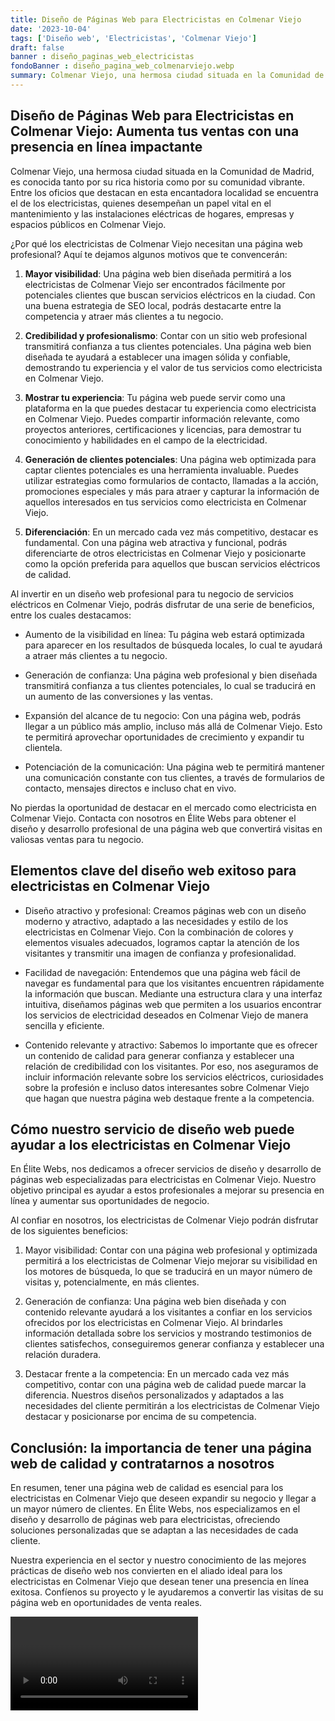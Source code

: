 ```yaml
---
title: Diseño de Páginas Web para Electricistas en Colmenar Viejo
date: '2023-10-04'
tags: ['Diseño web', 'Electricistas', 'Colmenar Viejo']
draft: false
banner : diseño_paginas_web_electricistas
fondoBanner : diseño_pagina_web_colmenarviejo.webp
summary: Colmenar Viejo, una hermosa ciudad situada en la Comunidad de Madrid, es conocida tanto por su rica historia como por su comunidad vibrante. Entre los oficios que destacan en esta encantadora localidad se encuentra el de los electricistas, quienes desempeñan un papel vital en el mantenimiento y las instalaciones eléctricas de hogares, empresas y espacios públicos en Colmenar Viejo.
---
```


## Diseño de Páginas Web para Electricistas en Colmenar Viejo: Aumenta tus ventas con una presencia en línea impactante

Colmenar Viejo, una hermosa ciudad situada en la Comunidad de Madrid, es conocida tanto por su rica historia como por su comunidad vibrante. Entre los oficios que destacan en esta encantadora localidad se encuentra el de los electricistas, quienes desempeñan un papel vital en el mantenimiento y las instalaciones eléctricas de hogares, empresas y espacios públicos en Colmenar Viejo.

¿Por qué los electricistas de Colmenar Viejo necesitan una página web profesional? Aquí te dejamos algunos motivos que te convencerán:

1. **Mayor visibilidad**: Una página web bien diseñada permitirá a los electricistas de Colmenar Viejo ser encontrados fácilmente por potenciales clientes que buscan servicios eléctricos en la ciudad. Con una buena estrategia de SEO local, podrás destacarte entre la competencia y atraer más clientes a tu negocio.

2. **Credibilidad y profesionalismo**: Contar con un sitio web profesional transmitirá confianza a tus clientes potenciales. Una página web bien diseñada te ayudará a establecer una imagen sólida y confiable, demostrando tu experiencia y el valor de tus servicios como electricista en Colmenar Viejo.

3. **Mostrar tu experiencia**: Tu página web puede servir como una plataforma en la que puedes destacar tu experiencia como electricista en Colmenar Viejo. Puedes compartir información relevante, como proyectos anteriores, certificaciones y licencias, para demostrar tu conocimiento y habilidades en el campo de la electricidad.

4. **Generación de clientes potenciales**: Una página web optimizada para captar clientes potenciales es una herramienta invaluable. Puedes utilizar estrategias como formularios de contacto, llamadas a la acción, promociones especiales y más para atraer y capturar la información de aquellos interesados en tus servicios como electricista en Colmenar Viejo.

5. **Diferenciación**: En un mercado cada vez más competitivo, destacar es fundamental. Con una página web atractiva y funcional, podrás diferenciarte de otros electricistas en Colmenar Viejo y posicionarte como la opción preferida para aquellos que buscan servicios eléctricos de calidad.

Al invertir en un diseño web profesional para tu negocio de servicios eléctricos en Colmenar Viejo, podrás disfrutar de una serie de beneficios, entre los cuales destacamos:

- Aumento de la visibilidad en línea: Tu página web estará optimizada para aparecer en los resultados de búsqueda locales, lo cual te ayudará a atraer más clientes a tu negocio.

- Generación de confianza: Una página web profesional y bien diseñada transmitirá confianza a tus clientes potenciales, lo cual se traducirá en un aumento de las conversiones y las ventas.

- Expansión del alcance de tu negocio: Con una página web, podrás llegar a un público más amplio, incluso más allá de Colmenar Viejo. Esto te permitirá aprovechar oportunidades de crecimiento y expandir tu clientela.

- Potenciación de la comunicación: Una página web te permitirá mantener una comunicación constante con tus clientes, a través de formularios de contacto, mensajes directos e incluso chat en vivo.

No pierdas la oportunidad de destacar en el mercado como electricista en Colmenar Viejo. Contacta con nosotros en Élite Webs para obtener el diseño y desarrollo profesional de una página web que convertirá visitas en valiosas ventas para tu negocio.

<GifSeo />

<Cta />

## Elementos clave del diseño web exitoso para electricistas en Colmenar Viejo

- Diseño atractivo y profesional: Creamos páginas web con un diseño moderno y atractivo, adaptado a las necesidades y estilo de los electricistas en Colmenar Viejo. Con la combinación de colores y elementos visuales adecuados, logramos captar la atención de los visitantes y transmitir una imagen de confianza y profesionalidad.

- Facilidad de navegación: Entendemos que una página web fácil de navegar es fundamental para que los visitantes encuentren rápidamente la información que buscan. Mediante una estructura clara y una interfaz intuitiva, diseñamos páginas web que permiten a los usuarios encontrar los servicios de electricidad deseados en Colmenar Viejo de manera sencilla y eficiente.

- Contenido relevante y atractivo: Sabemos lo importante que es ofrecer un contenido de calidad para generar confianza y establecer una relación de credibilidad con los visitantes. Por eso, nos aseguramos de incluir información relevante sobre los servicios eléctricos, curiosidades sobre la profesión e incluso datos interesantes sobre Colmenar Viejo que hagan que nuestra página web destaque frente a la competencia.

## Cómo nuestro servicio de diseño web puede ayudar a los electricistas en Colmenar Viejo

En Élite Webs, nos dedicamos a ofrecer servicios de diseño y desarrollo de páginas web especializadas para electricistas en Colmenar Viejo. Nuestro objetivo principal es ayudar a estos profesionales a mejorar su presencia en línea y aumentar sus oportunidades de negocio.

Al confiar en nosotros, los electricistas de Colmenar Viejo podrán disfrutar de los siguientes beneficios:

1. Mayor visibilidad: Contar con una página web profesional y optimizada permitirá a los electricistas de Colmenar Viejo mejorar su visibilidad en los motores de búsqueda, lo que se traducirá en un mayor número de visitas y, potencialmente, en más clientes.

2. Generación de confianza: Una página web bien diseñada y con contenido relevante ayudará a los visitantes a confiar en los servicios ofrecidos por los electricistas en Colmenar Viejo. Al brindarles información detallada sobre los servicios y mostrando testimonios de clientes satisfechos, conseguiremos generar confianza y establecer una relación duradera.

3. Destacar frente a la competencia: En un mercado cada vez más competitivo, contar con una página web de calidad puede marcar la diferencia. Nuestros diseños personalizados y adaptados a las necesidades del cliente permitirán a los electricistas de Colmenar Viejo destacar y posicionarse por encima de su competencia.

## Conclusión: la importancia de tener una página web de calidad y contratarnos a nosotros

En resumen, tener una página web de calidad es esencial para los electricistas en Colmenar Viejo que deseen expandir su negocio y llegar a un mayor número de clientes. En Élite Webs, nos especializamos en el diseño y desarrollo de páginas web para electricistas, ofreciendo soluciones personalizadas que se adaptan a las necesidades de cada cliente.

Nuestra experiencia en el sector y nuestro conocimiento de las mejores prácticas de diseño web nos convierten en el aliado ideal para los electricistas en Colmenar Viejo que desean tener una presencia en línea exitosa. Confíenos su proyecto y le ayudaremos a convertir las visitas de su página web en oportunidades de venta reales.

<Video />

<CtaBot job='Electricistas' city='Colmenar Viejo'/>

<Gmaps query='Colmenar Viejo+españa+maps' />
